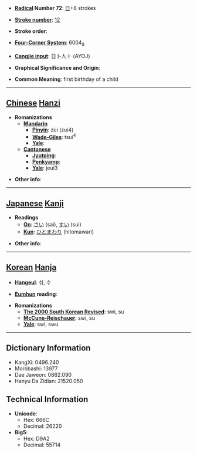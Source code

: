 * '''[[Wiktionary:Chinese radical index| Radical]] Number 72''': [[Wiktionary:Chinese radical index 日|日]]+8 strokes

* '''[[Wiktionary:Chinese total strokes index|Stroke number]]''': [[Wiktionary:Chinese total strokes index 12|12]]

* '''Stroke order''': 

* '''[[Wiktionary:Chinese four corner index|Four-Corner System]]''': 6004<sub>8</sub>

* '''[[Wiktionary:Chinese Cangjie index|Cangjie input]]''': 日卜人十 (AYOJ)

* '''Graphical Significance and Origin''': 

* '''Common Meaning''': first birthday of a child

----

== [[Chinese]] [[Hanzi]] ==

* '''Romanizations'''
** '''[[Mandarin]]'''
*** '''[[Pinyin]]''': zùi (zui4)
*** '''[[Wade-Giles]]''': tsui<sup>4</sup>
*** '''[[Yale]]''': 
** '''[[Cantonese]]'''
*** '''[[Jyutping]]''':
*** '''[[Penkyamp]]''': 
*** '''[[Yale]]''': jeui3

* '''Other info''': 

----

== [[Japanese]] [[Kanji]] ==

* '''Readings'''
** '''[[On]]''': [[さい]] (sai), [[すい]] (sui)
** '''[[Kun]]''': [[ひとまわり]] (hitomawari)

* '''Other info''':  

----

== [[Korean]] [[Hanja]] ==

* '''[[Hangeul]]''': 쉬, 수

* '''[[Eumhun]] reading''': 

* '''Romanizations'''
** '''[[The 2000 South Korean Revised Romanization|The 2000 South Korean Revised]]''': swi, su
** '''[[McCune-Reischauer]]''': swi, su
** '''[[Yale]]''': swi, swu

----

== Dictionary Information ==

* KangXi: 0496.240
* Morobashi: 13977
* Dae Jaweon: 0862.090
* Hanyu Da Zidian: 21520.050

== Technical Information ==

* '''Unicode''':
** Hex: 666C
** Decimal: 26220
* '''Big5''':
** Hex: D9A2
** Decimal: 55714